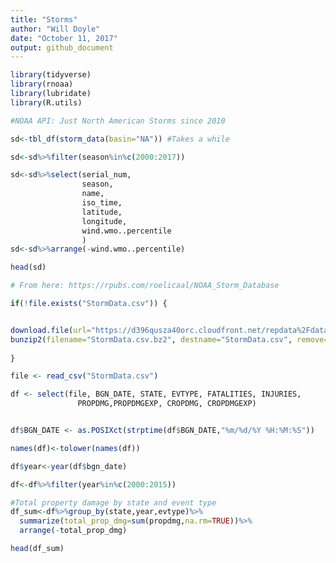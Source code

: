 ```yaml
---
title: "Storms"
author: "Will Doyle"
date: "October 11, 2017"
output: github_document
---
```


```r
library(tidyverse)
library(rnoaa)
library(lubridate)
library(R.utils)
```

```r
#NOAA API: Just North American Storms since 2010

sd<-tbl_df(storm_data(basin="NA")) #Takes a while

sd<-sd%>%filter(season%in%c(2000:2017))

sd<-sd%>%select(serial_num,
                season,
                name,
                iso_time,
                latitude,
                longitude,
                wind.wmo..percentile
                )
sd<-sd%>%arrange(-wind.wmo..percentile)

head(sd)
```


```r
# From here: https://rpubs.com/roelicaal/NOAA_Storm_Database

if(!file.exists("StormData.csv")) {


download.file(url="https://d396qusza40orc.cloudfront.net/repdata%2Fdata%2FStormData.csv.bz2", destfile="StormData.csv.bz2")
bunzip2(filename="StormData.csv.bz2", destname="StormData.csv", remove=TRUE)
        
}

file <- read_csv("StormData.csv")

df <- select(file, BGN_DATE, STATE, EVTYPE, FATALITIES, INJURIES,
               PROPDMG,PROPDMGEXP, CROPDMG, CROPDMGEXP)


df$BGN_DATE <- as.POSIXct(strptime(df$BGN_DATE,"%m/%d/%Y %H:%M:%S"))

names(df)<-tolower(names(df))

df$year<-year(df$bgn_date)

df<-df%>%filter(year%in%c(2000:2015))

#Total property damage by state and event type
df_sum<-df%>%group_by(state,year,evtype)%>%
  summarize(total_prop_dmg=sum(propdmg,na.rm=TRUE))%>%
  arrange(-total_prop_dmg)

head(df_sum)

```


